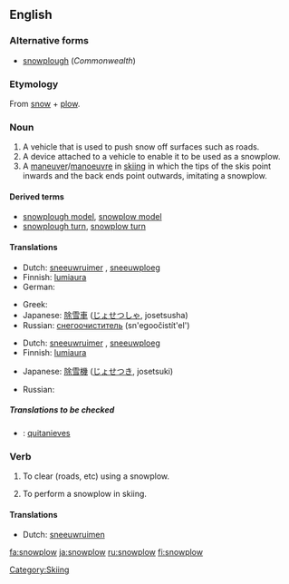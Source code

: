 ==English==

===Alternative forms===
*[[snowplough]] (''Commonwealth'')

===Etymology===
From [[snow]] + [[plow]].

===Noun===
{{en-noun}}

# A vehicle that is used to push snow off surfaces such as roads.
# A device attached to a vehicle to enable it to be used as a snowplow.
# A [[maneuver]]/[[manoeuvre]] in [[skiing]] in which the tips of the skis point inwards and the back ends point outwards, imitating a snowplow.

====Derived terms====
*[[snowplough model]], [[snowplow model]]
*[[snowplough turn]], [[snowplow turn]]

====Translations====
{{trans-top|vehicle}}
* Dutch: [[sneeuwruimer]] {{m}}, [[sneeuwploeg]] {{f}}
* Finnish: [[lumiaura]]
* German: {{t+|de|Schneepflug|m}}
{{trans-mid}}
* Greek: {{t-|el|εκχιονιστήρας|m|sc=Grek}}
* Japanese: [[除雪車]] ([[じょせつしゃ]], josetsusha)
* Russian: [[снегоочиститель]] (sn'egoočistít'el') {{m}}
{{trans-bottom}}

{{trans-top|device}}
* Dutch: [[sneeuwruimer]] {{m}}, [[sneeuwploeg]] {{f}}
* Finnish: [[lumiaura]]
{{trans-mid}}
* Japanese: [[除雪機]] ([[じょせつき]], josetsuki)
{{trans-bottom}}

{{trans-top|in skiing}}
{{trans-mid}}
* Russian: {{t+|ru|плуг|m|tr=plug|sc=Cyrl}}
{{trans-bottom}}

=====Translations to be checked=====
{{checktrans}}
<!--Remove this section once all of the translations below have been moved into the tables above.-->
*{{ttbc|Spanish}}: [[quitanieves]] {{m}}

===Verb===
{{en-verb}}

# {{transitive}} To clear (roads, etc) using a snowplow.
# {{intransitive}} To perform a snowplow in skiing.

====Translations====
{{trans-top|transitive: clear (roads, etc) using a snowplow}}
* Dutch: [[sneeuwruimen]]
{{trans-mid}}
{{trans-bottom}}

{{trans-top|intransitive: perform a snowplow in skiing}}
{{trans-mid}}
{{trans-bottom}}

[[Category:Skiing]]

[[fa:snowplow]]
[[ja:snowplow]]
[[ru:snowplow]]
[[fi:snowplow]]